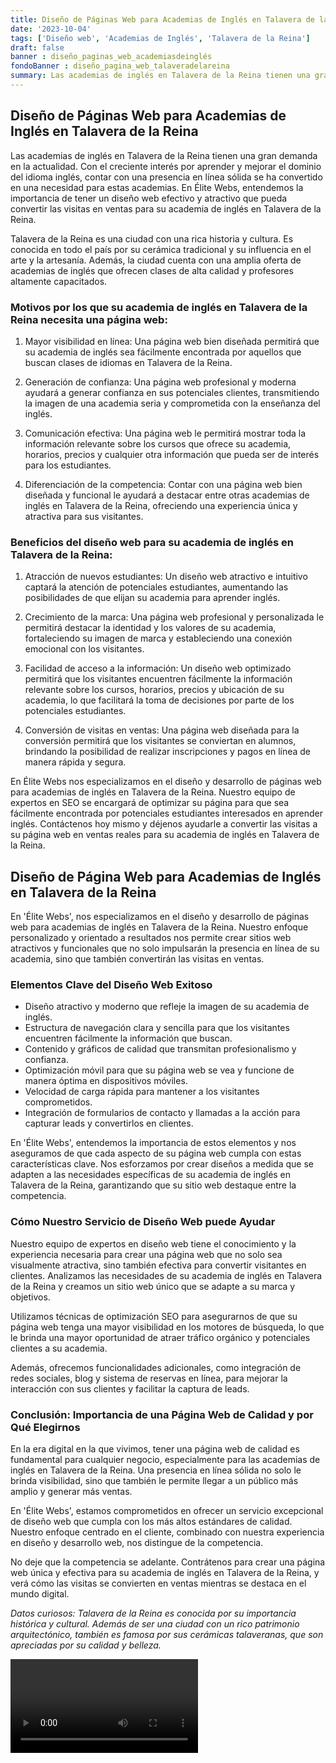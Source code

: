 ```yaml
---
title: Diseño de Páginas Web para Academias de Inglés en Talavera de la Reina
date: '2023-10-04'
tags: ['Diseño web', 'Academias de Inglés', 'Talavera de la Reina']
draft: false
banner : diseño_paginas_web_academiasdeinglés
fondoBanner : diseño_pagina_web_talaveradelareina
summary: Las academias de inglés en Talavera de la Reina tienen una gran demanda en la actualidad. Con el creciente interés por aprender y mejorar el dominio del idioma inglés, contar con una presencia en línea sólida se ha convertido en una necesidad para estas academias. En Élite Webs, entendemos la importancia de tener un diseño web efectivo y atractivo que pueda convertir las visitas en ventas para su academia de inglés en Talavera de la Reina.
---
```


## Diseño de Páginas Web para Academias de Inglés en Talavera de la Reina

Las academias de inglés en Talavera de la Reina tienen una gran demanda en la actualidad. Con el creciente interés por aprender y mejorar el dominio del idioma inglés, contar con una presencia en línea sólida se ha convertido en una necesidad para estas academias. En Élite Webs, entendemos la importancia de tener un diseño web efectivo y atractivo que pueda convertir las visitas en ventas para su academia de inglés en Talavera de la Reina.

Talavera de la Reina es una ciudad con una rica historia y cultura. Es conocida en todo el país por su cerámica tradicional y su influencia en el arte y la artesanía. Además, la ciudad cuenta con una amplia oferta de academias de inglés que ofrecen clases de alta calidad y profesores altamente capacitados.

### Motivos por los que su academia de inglés en Talavera de la Reina necesita una página web:

1. Mayor visibilidad en línea: Una página web bien diseñada permitirá que su academia de inglés sea fácilmente encontrada por aquellos que buscan clases de idiomas en Talavera de la Reina.

2. Generación de confianza: Una página web profesional y moderna ayudará a generar confianza en sus potenciales clientes, transmitiendo la imagen de una academia seria y comprometida con la enseñanza del inglés.

3. Comunicación efectiva: Una página web le permitirá mostrar toda la información relevante sobre los cursos que ofrece su academia, horarios, precios y cualquier otra información que pueda ser de interés para los estudiantes.

4. Diferenciación de la competencia: Contar con una página web bien diseñada y funcional le ayudará a destacar entre otras academias de inglés en Talavera de la Reina, ofreciendo una experiencia única y atractiva para sus visitantes.

### Beneficios del diseño web para su academia de inglés en Talavera de la Reina:

1. Atracción de nuevos estudiantes: Un diseño web atractivo e intuitivo captará la atención de potenciales estudiantes, aumentando las posibilidades de que elijan su academia para aprender inglés.

2. Crecimiento de la marca: Una página web profesional y personalizada le permitirá destacar la identidad y los valores de su academia, fortaleciendo su imagen de marca y estableciendo una conexión emocional con los visitantes.

3. Facilidad de acceso a la información: Un diseño web optimizado permitirá que los visitantes encuentren fácilmente la información relevante sobre los cursos, horarios, precios y ubicación de su academia, lo que facilitará la toma de decisiones por parte de los potenciales estudiantes.

4. Conversión de visitas en ventas: Una página web diseñada para la conversión permitirá que los visitantes se conviertan en alumnos, brindando la posibilidad de realizar inscripciones y pagos en línea de manera rápida y segura.

En Élite Webs nos especializamos en el diseño y desarrollo de páginas web para academias de inglés en Talavera de la Reina. Nuestro equipo de expertos en SEO se encargará de optimizar su página para que sea fácilmente encontrada por potenciales estudiantes interesados en aprender inglés. Contáctenos hoy mismo y déjenos ayudarle a convertir las visitas a su página web en ventas reales para su academia de inglés en Talavera de la Reina.

<GifSeo />

<Cta />

## Diseño de Página Web para Academias de Inglés en Talavera de la Reina

En 'Élite Webs', nos especializamos en el diseño y desarrollo de páginas web para academias de inglés en Talavera de la Reina. Nuestro enfoque personalizado y orientado a resultados nos permite crear sitios web atractivos y funcionales que no solo impulsarán la presencia en línea de su academia, sino que también convertirán las visitas en ventas.

### Elementos Clave del Diseño Web Exitoso

- Diseño atractivo y moderno que refleje la imagen de su academia de inglés.
- Estructura de navegación clara y sencilla para que los visitantes encuentren fácilmente la información que buscan.
- Contenido y gráficos de calidad que transmitan profesionalismo y confianza.
- Optimización móvil para que su página web se vea y funcione de manera óptima en dispositivos móviles.
- Velocidad de carga rápida para mantener a los visitantes comprometidos.
- Integración de formularios de contacto y llamadas a la acción para capturar leads y convertirlos en clientes.

En 'Élite Webs', entendemos la importancia de estos elementos y nos aseguramos de que cada aspecto de su página web cumpla con estas características clave. Nos esforzamos por crear diseños a medida que se adapten a las necesidades específicas de su academia de inglés en Talavera de la Reina, garantizando que su sitio web destaque entre la competencia.

### Cómo Nuestro Servicio de Diseño Web puede Ayudar

Nuestro equipo de expertos en diseño web tiene el conocimiento y la experiencia necesaria para crear una página web que no solo sea visualmente atractiva, sino también efectiva para convertir visitantes en clientes. Analizamos las necesidades de su academia de inglés en Talavera de la Reina y creamos un sitio web único que se adapte a su marca y objetivos.

Utilizamos técnicas de optimización SEO para asegurarnos de que su página web tenga una mayor visibilidad en los motores de búsqueda, lo que le brinda una mayor oportunidad de atraer tráfico orgánico y potenciales clientes a su academia.

Además, ofrecemos funcionalidades adicionales, como integración de redes sociales, blog y sistema de reservas en línea, para mejorar la interacción con sus clientes y facilitar la captura de leads.

### Conclusión: Importancia de una Página Web de Calidad y por Qué Elegirnos

En la era digital en la que vivimos, tener una página web de calidad es fundamental para cualquier negocio, especialmente para las academias de inglés en Talavera de la Reina. Una presencia en línea sólida no solo le brinda visibilidad, sino que también le permite llegar a un público más amplio y generar más ventas.

En 'Élite Webs', estamos comprometidos en ofrecer un servicio excepcional de diseño web que cumpla con los más altos estándares de calidad. Nuestro enfoque centrado en el cliente, combinado con nuestra experiencia en diseño y desarrollo web, nos distingue de la competencia.

No deje que la competencia se adelante. Contrátenos para crear una página web única y efectiva para su academia de inglés en Talavera de la Reina, y verá cómo las visitas se convierten en ventas mientras se destaca en el mundo digital.

*Datos curiosos: Talavera de la Reina es conocida por su importancia histórica y cultural. Además de ser una ciudad con un rico patrimonio arquitectónico, también es famosa por sus cerámicas talaveranas, que son apreciadas por su calidad y belleza.*

<Video />

<CtaBot job='Academias de Inglés' city='Talavera de la Reina'/>

<Gmaps query='Talavera de la Reina+españa+maps' />